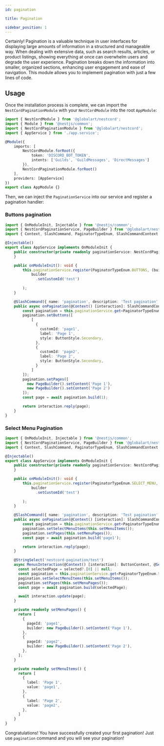 ```yaml
---
id: pagination

title: Pagination

sidebar_position: 1
---
```


Certainly! Pagination is a valuable technique in user interfaces for displaying large amounts of information in a structured and manageable way. When dealing with extensive data, such as search results, articles, or product listings, showing everything at once can overwhelm users and degrade the user experience. Pagination breaks down the information into smaller, organized sections, enhancing user engagement and ease of navigation. This module allows you to implement pagination with just a few lines of code.

## Usage

Once the installation process is complete, we can import the `NestCordPaginationModule` with your `NestCordModule` into the root `AppModule`:

```typescript
import { NestCordModule } from '@globalart/nestcord';
import { Module } from '@nestjs/common';
import { NestCordPaginationModule } from '@globalart/nestcord';
import { AppService } from './app.service';

@Module({
    imports: [
        NestCordModule.forRoot({
            token: 'DISCORD_BOT_TOKEN',
            intents: ['Guilds', 'GuildMessages', 'DirectMessages']
        }),
        NestCordPaginationModule.forRoot()
    ],
    providers: [AppService]
})
export class AppModule {}
```

Then, we can inject the `PaginationService` into our service and register a pagination handler:

### Buttons pagination
```typescript
import { OnModuleInit, Injectable } from '@nestjs/common';
import { NestCordPaginationService, PageBuilder } from '@globalart/nestcord/pagination';
import { Context, SlashCommand, PaginatorTypeEnum, SlashCommandContext } from '@globalart/nestcord';

@Injectable()
export class AppService implements OnModuleInit {
    public constructor(private readonly paginationService: NestCordPaginationService) {
    }

    public onModuleInit(): void {
        this.paginationService.register(PaginatorTypeEnum.BUTTONS, (builder) =>
            builder
              .setCustomId('test')
        
        );
    }

    @SlashCommand({ name: 'pagination', description: 'Test pagination' })
    public async onPagination(@Context() [interaction]: SlashCommandContext) {
        const pagination = this.paginationService.get<PaginatorTypeEnum.BUTTONS>('test');
        pagination.setButtons([
            [
              { 
                customId: 'page1',
                label: 'Page 1',
                style: ButtonStyle.Secondary,
              },
              { 
                customId: 'page2',
                label: 'Page 2',
                style: ButtonStyle.Secondary,
              }
            ]
        ]);
        pagination.setPages([
          new PageBuilder().setContent('Page 1'),
          new PageBuilder().setContent('Page 2')
        ]);
        const page = await pagination.build(1);

        return interaction.reply(page);
    }
}
```

### Select Menu Pagination

```typescript
import { OnModuleInit, Injectable } from '@nestjs/common';
import { NestCordPaginationService, PageBuilder } from '@globalart/nestcord/pagination';
import { Context, SlashCommand, PaginatorTypeEnum, SlashCommandContext } from '@globalart/nestcord';

@Injectable()
export class AppService implements OnModuleInit {
    public constructor(private readonly paginationService: NestCordPaginationService) {
    }

    public onModuleInit(): void {
        this.paginationService.register(PaginatorTypeEnum.SELECT_MENU, (builder) =>
            builder
              .setCustomId('test')
        
        );
    }

    @SlashCommand({ name: 'pagination', description: 'Test pagination' })
    public async onPagination(@Context() [interaction]: SlashCommandContext) {
        const pagination = this.paginationService.get<PaginatorTypeEnum.SELECT_MENU>('test');
        pagination.setSelectMenuItems(this.setMenuItems());
        pagination.setPages(this.setMenuPages());
        const page = await pagination.build('page1');

        return interaction.reply(page);
    }

    @StringSelect('nestcord-pagination/test')
    async MenusInteraction(@Context() [interaction]: ButtonContext, @SelectedStrings() selected: string[]) {
      const selectedPage = selected?.[0] || null;
      const pagination = this.paginationService.get<PaginatorTypeEnum.SELECT_MENU>('menus');
      pagination.setSelectMenuItems(this.setMenuItems());
      pagination.setPages(this.setMenuPages());
      const page = await pagination.build(selectedPage);

      await interaction.update(page);
    }

    private readonly setMenuPages() {
      return [
        {
          pageId: 'page1',
          builder: new PageBuilder().setContent('Page 1'),
        },
        {
          pageId: 'page2',
          builder: new PageBuilder().setContent('Page 2'),
        },
      ];
    }

    private readonly setMenuItems() {
      return [
        {
          label: 'Page 1',
          value: 'page1',
        },
        {
          label: 'Page 2',
          value: 'page2',
        },
      ]
    }
}
```

Congratulations! You have successfully created your first pagination!
Just use `pagination` command and you will see your pagination!
